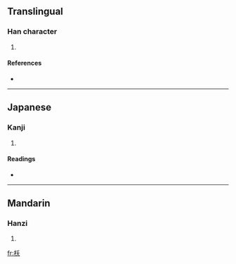 ==Translingual==

===Han character===
{{Han char|rn=75|rad=木|as=04|sn=8|four=|canj=木竹大 (DHK)}}

# {{defn|Han|sort=木04}}

====References====
* {{Han ref|kx=0516.030|dkj=14549|dj=0903.170|hdz=21170.130|uh=6796|ud=26518}}

----

==Japanese==

===Kanji===
{{ja-kanji|grade=|rs=木04}}

# {{defn|Japanese}}

====Readings====
* {{ja-readings|on=[[よう]] (yō)|kun=[[きがわかくさかんなさま]] (kigawakakusakannasama)}}

----

==Mandarin==

===Hanzi===
{{cmn-hanzi|pin=[[kè]] ([[ke4]]), [[luǒ]] ([[luo3]]), [[wǒ]] ([[wo3]]), [[yāo]] ([[yao1]])|wg=k'o<sup>4</sup>, lo<sup>3</sup>, wo<sup>3</sup>, yao<sup>1</sup>}}

# {{defn|Mandarin}}

[[fr:枖]]